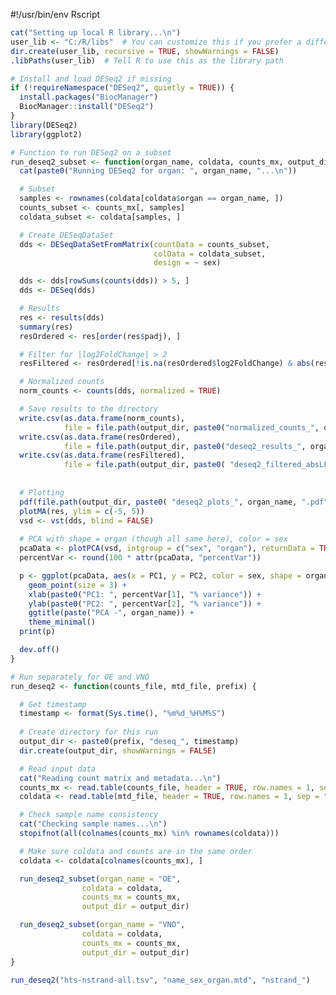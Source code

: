 #!/usr/bin/env Rscript
```{r}
cat("Setting up local R library...\n")
user_lib <- "C:/R/libs"  # You can customize this if you prefer a different folder
dir.create(user_lib, recursive = TRUE, showWarnings = FALSE)
.libPaths(user_lib)  # Tell R to use this as the library path

# Install and load DESeq2 if missing
if (!requireNamespace("DESeq2", quietly = TRUE)) {
  install.packages("BiocManager")
  BiocManager::install("DESeq2")
}
library(DESeq2)
library(ggplot2)
```


```{r}
# Function to run DESeq2 on a subset
run_deseq2_subset <- function(organ_name, coldata, counts_mx, output_dir) {
  cat(paste0("Running DESeq2 for organ: ", organ_name, "...\n"))

  # Subset
  samples <- rownames(coldata[coldata$organ == organ_name, ])
  counts_subset <- counts_mx[, samples]
  coldata_subset <- coldata[samples, ]

  # Create DESeqDataSet
  dds <- DESeqDataSetFromMatrix(countData = counts_subset,
                                colData = coldata_subset,
                                design = ~ sex)

  dds <- dds[rowSums(counts(dds)) > 5, ]
  dds <- DESeq(dds)

  # Results
  res <- results(dds)
  summary(res)
  resOrdered <- res[order(res$padj), ]

  # Filter for |log2FoldChange| > 2
  resFiltered <- resOrdered[!is.na(resOrdered$log2FoldChange) & abs(resOrdered$log2FoldChange) > 2, ]

  # Normalized counts
  norm_counts <- counts(dds, normalized = TRUE)

  # Save results to the directory
  write.csv(as.data.frame(norm_counts),
            file = file.path(output_dir, paste0("normalized_counts_", organ_name, ".csv")))
  write.csv(as.data.frame(resOrdered),
            file = file.path(output_dir, paste0("deseq2_results_", organ_name, ".csv")))
  write.csv(as.data.frame(resFiltered),
            file = file.path(output_dir, paste0( "deseq2_filtered_absLFC_gt2_", organ_name, ".csv")))
  
  
  # Plotting
  pdf(file.path(output_dir, paste0( "deseq2_plots_", organ_name, ".pdf")))
  plotMA(res, ylim = c(-5, 5))
  vsd <- vst(dds, blind = FALSE)
  
  # PCA with shape = organ (though all same here), color = sex
  pcaData <- plotPCA(vsd, intgroup = c("sex", "organ"), returnData = TRUE)
  percentVar <- round(100 * attr(pcaData, "percentVar"))

  p <- ggplot(pcaData, aes(x = PC1, y = PC2, color = sex, shape = organ)) +
    geom_point(size = 3) +
    xlab(paste0("PC1: ", percentVar[1], "% variance")) +
    ylab(paste0("PC2: ", percentVar[2], "% variance")) +
    ggtitle(paste("PCA -", organ_name)) +
    theme_minimal()
  print(p)

  dev.off()
}
```

```{r}
# Run separately for OE and VNO
run_deseq2 <- function(counts_file, mtd_file, prefix) {

  # Get timestamp
  timestamp <- format(Sys.time(), "%m%d_%H%M%S")
  
  # Create directory for this run
  output_dir <- paste0(prefix, "deseq_", timestamp)
  dir.create(output_dir, showWarnings = FALSE)

  # Read input data
  cat("Reading count matrix and metadata...\n")
  counts_mx <- read.table(counts_file, header = TRUE, row.names = 1, sep = "\t", check.names = FALSE)
  coldata <- read.table(mtd_file, header = TRUE, row.names = 1, sep = "\t")

  # Check sample name consistency
  cat("Checking sample names...\n")
  stopifnot(all(colnames(counts_mx) %in% rownames(coldata)))

  # Make sure coldata and counts are in the same order
  coldata <- coldata[colnames(counts_mx), ]

  run_deseq2_subset(organ_name = "OE", 
                coldata = coldata, 
                counts_mx = counts_mx, 
                output_dir = output_dir)

  run_deseq2_subset(organ_name = "VNO", 
                coldata = coldata, 
                counts_mx = counts_mx, 
                output_dir = output_dir)
}
```

```{r}
run_deseq2("hts-nstrand-all.tsv", "name_sex_organ.mtd", "nstrand_")
```